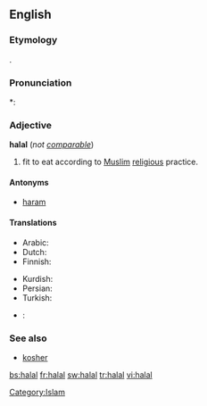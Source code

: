 ==English==
{{wikipedia}}

===Etymology===
{{etyl|ar}} {{Arab|[[حلال]]}}.

===Pronunciation===
*: {{rhymes|ɑːl}}

===Adjective===
'''halal''' (''not [[comparable]]'')

# {{context|of food}} fit to eat according to [[Muslim]] [[religious]] practice.

====Antonyms====
* [[haram]]

====Translations====
{{trans-top|fit to eat according to Muslim religious practice}}
* Arabic: {{t+|ar|حلال}}
* Dutch: {{t-|nl|halal}}
* Finnish: {{t-|fi|halal}}
{{trans-mid}}
* Kurdish: {{ku-Arab|[[حه‌ڵاڵ]]}}
* Persian: {{t+|fa|حلال|tr=halâl|xs=Persian}}
* Turkish: {{t+|tr|helal}}
* {{subst:cn}}: {{tø|cn|清真 (qīngzhēn)}}
{{trans-bottom}}

===See also===
* [[kosher]]

{{anagrams:en/aahll}}
[[Category:Islam]]

[[bs:halal]]
[[fr:halal]]
[[sw:halal]]
[[tr:halal]]
[[vi:halal]]